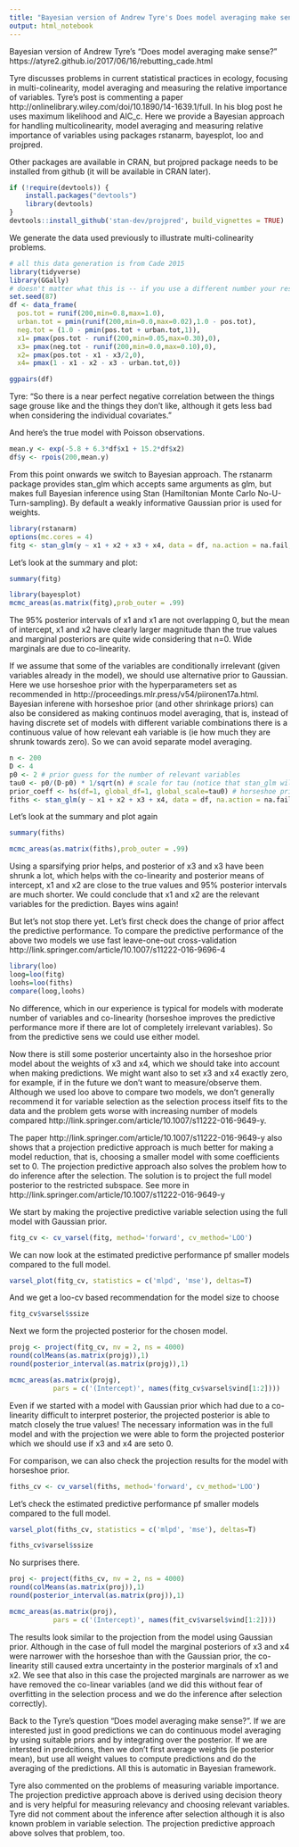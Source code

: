 ```yaml
---
title: "Bayesian version of Andrew Tyre's Does model averaging make sense?"
output: html_notebook
---
```

Bayesian version of Andrew Tyre's "Does model averaging make sense?"
https://atyre2.github.io/2017/06/16/rebutting_cade.html

Tyre discusses problems in current statistical practices in ecology, focusing in multi-colinearity, model averaging and measuring the relative importance of variables. Tyre's post is commenting a paper http://onlinelibrary.wiley.com/doi/10.1890/14-1639.1/full. In his blog post he uses maximum likelihood and AIC_c. Here we provide a Bayesian approach for handling multicolinearity, model averaging and measuring relative importance of variables using packages rstanarm, bayesplot, loo and projpred. 

Other packages are available in CRAN, but projpred package needs to be installed from github (it will be available in CRAN later).
```r
if (!require(devtools)) {
	install.packages("devtools")
	library(devtools)
}
devtools::install_github('stan-dev/projpred', build_vignettes = TRUE)
```

We generate the data used previously to illustrate multi-colinearity problems.
```r
# all this data generation is from Cade 2015
library(tidyverse)
library(GGally)
# doesn't matter what this is -- if you use a different number your results will be different from mine.
set.seed(87)
df <- data_frame(
  pos.tot = runif(200,min=0.8,max=1.0),
  urban.tot = pmin(runif(200,min=0.0,max=0.02),1.0 - pos.tot),
  neg.tot = (1.0 - pmin(pos.tot + urban.tot,1)),
  x1= pmax(pos.tot - runif(200,min=0.05,max=0.30),0),
  x3= pmax(neg.tot - runif(200,min=0.0,max=0.10),0),
  x2= pmax(pos.tot - x1 - x3/2,0),
  x4= pmax(1 - x1 - x2 - x3 - urban.tot,0))

ggpairs(df)
```
Tyre: "So there is a near perfect negative correlation between the things sage grouse like and the things they don’t like, although it gets less bad when considering the individual covariates."

And here's the true model with Poisson observations.
```r
mean.y <- exp(-5.8 + 6.3*df$x1 + 15.2*df$x2)
df$y <- rpois(200,mean.y)
```

From this point onwards we switch to Bayesian approach. The rstanarm package provides stan_glm which accepts same arguments as glm, but makes full Bayesian inference using Stan (Hamiltonian Monte Carlo No-U-Turn-sampling). By default a weakly informative Gaussian prior is used for weights.
```r
library(rstanarm)
options(mc.cores = 4)
fitg <- stan_glm(y ~ x1 + x2 + x3 + x4, data = df, na.action = na.fail, family=poisson())
```
Let's look at the summary and plot:
```r
summary(fitg)
```

```r
library(bayesplot)
mcmc_areas(as.matrix(fitg),prob_outer = .99)
```
The 95% posterior intervals of x1 and x1 are not overlapping 0, but the mean of intercept, x1 and x2 have clearly larger magnitude than the true values and marginal posteriors are quite wide considering that n=0. Wide marginals are due to co-linearity.

If we assume that some of the variables are conditionally irrelevant (given variables already in the model), we should use alternative prior to Gaussian. Here we use horseshoe prior with the hyperparameters set as recommended in http://proceedings.mlr.press/v54/piironen17a.html. Bayesian inferene with horseshoe prior (and other shrinkage priors) can also be considered as making continuos model averaging, that is, instead of having discrete set of models with different variable combinations there is a continuous value of how relevant eah variable is (ie how much they are shrunk towards zero). So we can avoid separate model averaging.
```r
n <- 200
D <- 4
p0 <- 2 # prior guess for the number of relevant variables
tau0 <- p0/(D-p0) * 1/sqrt(n) # scale for tau (notice that stan_glm will automatically scale this by sigma)
prior_coeff <- hs(df=1, global_df=1, global_scale=tau0) # horseshoe prior
fiths <- stan_glm(y ~ x1 + x2 + x3 + x4, data = df, na.action = na.fail, family=poisson(), prior=prior_coeff, chains=4)
```

Let's look at the summary and plot again
```r
summary(fiths)
```
```r
mcmc_areas(as.matrix(fiths),prob_outer = .99)
```
Using a sparsifying prior helps, and posterior of x3 and x3 have been shrunk a lot, which helps with the co-linearity and posterior means of intercept, x1 and x2 are close to the true values and 95% posterior intervals are much shorter. We could conclude that x1 and x2 are the relevant variables for the prediction. Bayes wins again!

But let's not stop there yet. Let's first check does the change of prior affect the predictive performance. To compare the predictive performance of the above two models we use fast leave-one-out cross-validation http://link.springer.com/article/10.1007/s11222-016-9696-4

```r
library(loo)
loog=loo(fitg)
loohs=loo(fiths)
compare(loog,loohs)
```
No difference, which in our experience is typical for models with moderate number of variables and co-linearity (horseshoe improves the predictive performance more if there are lot of completely irrelevant variables). So from the predictive sens we could use either model.

Now there is still some posterior uncertainty also in the horseshoe prior model about the weights of x3 and x4, which we should take into account when making predictions. We might want also to set x3 and x4 exactly zero, for example, if in the future we don't want to measure/observe them. Although we used loo above to compare two models, we don't generally recommend it for variable selection as the selection process itself fits to the data and the problem gets worse with increasing number of models compared http://link.springer.com/article/10.1007/s11222-016-9649-y.

The paper http://link.springer.com/article/10.1007/s11222-016-9649-y also shows that a projection predictive approach is much better for making a model reduction, that is, choosing a smaller model with some coefficients set to 0. The projection predictive approach also solves the problem how to do inference after the selection. The solution is to project the full model posterior to the restricted subspace. See more in http://link.springer.com/article/10.1007/s11222-016-9649-y

We start by making the projective predictive variable selection using the full model with Gaussian prior.
```r
fitg_cv <- cv_varsel(fitg, method='forward', cv_method='LOO')
```
We can now look at the estimated predictive performance pf smaller models compared to the full model.
```r
varsel_plot(fitg_cv, statistics = c('mlpd', 'mse'), deltas=T)
```
And we get a loo-cv based recommendation for the model size to choose
```r
fitg_cv$varsel$ssize
```
Next we form the projected posterior for the chosen model.
```r
projg <- project(fitg_cv, nv = 2, ns = 4000)
round(colMeans(as.matrix(projg)),1)
round(posterior_interval(as.matrix(projg)),1)
```
```r
mcmc_areas(as.matrix(projg), 
           pars = c('(Intercept)', names(fitg_cv$varsel$vind[1:2])))
```
Even if we started with a model with Gaussian prior which had due to a co-linearity difficult to interpret posterior, the projected posterior is able to match closely the true values! The necessary information was in the full model and with the projection we were able to form the projected posterior which we should use if x3 and x4 are seto 0.

For comparison, we can also check the projection results for the model with horseshoe prior.
```r
fiths_cv <- cv_varsel(fiths, method='forward', cv_method='LOO')
```
Let's check the estimated predictive performance pf smaller models compared to the full model.
```r
varsel_plot(fiths_cv, statistics = c('mlpd', 'mse'), deltas=T)
```
```r
fiths_cv$varsel$ssize
```
No surprises there.
```r
proj <- project(fiths_cv, nv = 2, ns = 4000)
round(colMeans(as.matrix(proj)),1)
round(posterior_interval(as.matrix(proj)),1)
```

```r
mcmc_areas(as.matrix(proj), 
           pars = c('(Intercept)', names(fit_cv$varsel$vind[1:2])))
```
The results look similar to the projection from the model using Gaussian prior. Although in the case of full model the marginal posteriors of x3 and x4 were narrower with the horseshoe than with the Gaussian prior, the co-linearity still caused extra uncertainty in the posterior marginals of x1 and x2. We see that also in this case the projected marginals are narrower as we have removed the co-linear variables (and we did this without fear of overfitting in the selection process and we do the inference after selection correctly).

Back to the Tyre's question "Does model averaging make sense?". If we are interested just in good predictions we can do continuous model averaging by using suitable priors and by integrating over the posterior. If we are intersted in predcitions, then we don't first average weights (ie posterior mean), but use all weight values to compute predictions and do the averaging of the predictions. All this is automatic in Bayesian framework. 

Tyre also commented on the problems of measuring variable importance. The projection predictive approach above is derived using decision theory and is very helpful for measuring relevancy and choosing relevant variables. Tyre did not comment about the inference after selection although it is also known problem in variable selection. The projection predictive approach above solves that problem, too.

